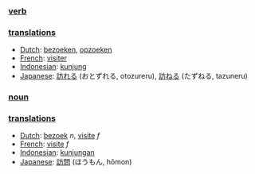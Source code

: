 === [[verb]] ===

=== [[translation]]s ===
*[[Dutch]]: [[bezoeken]], [[opzoeken]]
*[[French]]: [[visiter]]
*[[Indonesian]]: [[kunjung]]
*[[Japanese]]: [[訪れる]] (おとずれる, otozureru), [[訪ねる]] (たずねる, tazuneru)

=== [[noun]] ===

=== [[translation]]s ===
*[[Dutch]]: [[bezoek]] ''n'', [[visite]] ''f''
*[[French]]: [[visite]] ''f''
*[[Indonesian]]: [[kunjung|kunjungan]]
*[[Japanese]]: [[訪問]] (ほうもん, hōmon)